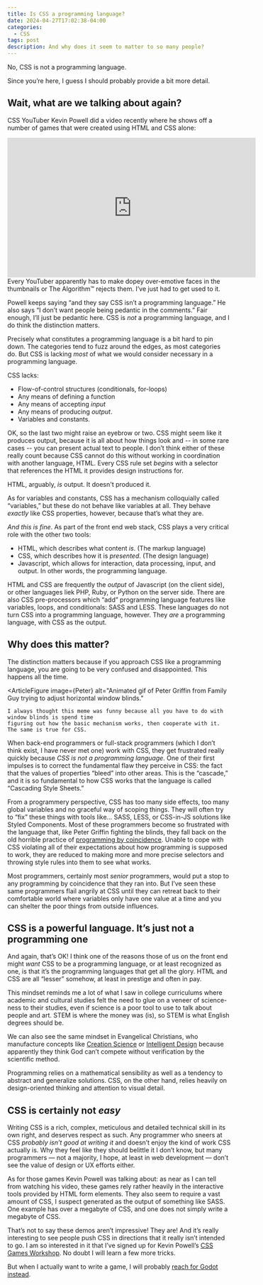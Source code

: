 ```yaml
---
title: Is CSS a programming language?
date: 2024-04-27T17:02:38-04:00
categories:
  - CSS
tags: post
description: And why does it seem to matter to so many people?
---
```



No, CSS is not a programming language.

Since you’re here, I guess I should probably provide a bit more detail.

## Wait, what are we talking about again?

CSS YouTuber Kevin Powell did a video recently where he shows off a number of games that were created using HTML and CSS alone:

<ArticleFigure>
	<iframe
		slot="fig"
		width="560"
		height="315"
		src="https://www.youtube.com/embed/TL41NpYnhWo?si=PCXHt-uZL__H6WDd"
		title="YouTube video player"
		frameborder="0"
		allow="accelerometer; autoplay; clipboard-write; encrypted-media; gyroscope; picture-in-picture; web-share"
		referrerpolicy="strict-origin-when-cross-origin"
		allowfullscreen
	></iframe>
	Every YouTuber apparently has to make dopey over-emotive faces in the thumbnails or The
	Algorithm™️ rejects them. I’ve just had to get used to it.
</ArticleFigure>

Powell keeps saying “and they say CSS isn’t a programming language.” He also says “I don’t want people being pedantic in the comments.” Fair enough, I’ll just be pedantic here. CSS is _not_ a programming language, and I do think the distinction matters.

Precisely what constitutes a programming language is a bit hard to pin down. The categories tend to fuzz around the edges, as most categories do. But CSS is lacking _most_ of what we would consider necessary in a programming language.

CSS lacks:

- Flow-of-control structures (conditionals, for-loops)
- Any means of defining a function
- Any means of accepting _input_
- Any means of producing _output_.
- Variables and constants.

OK, so the last two might raise an eyebrow or two. CSS might seem like it produces output, because it is all about how things look and -- in some rare cases -- you can present actual text to people. I don’t think either of these really count because CSS cannot do this without working in coordination with another language, HTML. Every CSS rule set _begins_ with a selector that references the HTML it provides design instructions for.

HTML, arguably, _is_ output. It doesn't produced it.

As for variables and constants, CSS has a mechanism colloquially called “variables,” but these do not behave like variables at all. They behave _exactly_ like CSS properties, however, because that’s what they are.

_And this is fine_. As part of the front end web stack, CSS plays a very critical role with the other two tools:

- HTML, which describes what content _is_. (The markup language)
- CSS, which describes how it is _presented_. (The design language)
- Javascript, which allows for interaction, data processing, input, and output. In other words, the programming language.

HTML and CSS are frequently the _output_ of Javascript (on the client side), or other languages liek PHP, Ruby, or Python on the server side. There are also CSS pre-processors which “add” programming language features like variables, loops, and conditionals: SASS and LESS. These languages do not turn CSS into a programming language, however. They _are_ a programming language, with CSS as the output.

## Why does this matter?

The distinction matters because if you approach CSS like a programming language, you are going to be very confused and disappointed. This happens all the time.

<ArticleFigure
	image={Peter}
	alt="Animated gif of Peter Griffin from Family Guy trying to adjust horizontal window blinds."
>
	I always thought this meme was funny because all you have to do with window blinds is spend time
	figuring out how the basic mechanism works, then cooperate with it. The same is true for CSS.
</ArticleFigure>

When back-end programmers or full-stack programmers (which I don’t think exist, I have never met one) work with CSS, they get frustrated really quickly because _CSS is not a programming language_. One of their first impulses is to correct the fundamental flaw they perceive in CSS: the fact that the values of properties “bleed” into other areas. This is the “cascade,” and it is so fundamental to how CSS works that the language is called “Cascading Style Sheets.”

From a programmery perspective, CSS has too many side effects, too many global variables and no graceful way of scoping things. They will often try to “fix” these things with tools like… SASS, LESS, or CSS-in-JS solutions like Styled Components. Most of these programmers become so frustrated with the language that, like Peter Griffin fighting the blinds, they fall back on the old horrible practice of [programming by coincidence](https://www.informit.com/articles/article.aspx?p=31538). Unable to cope with CSS violating all of their expectations about how programming is supposed to work, they are reduced to making more and more precise selectors and throwing style rules into them to see what works.

Most programmers, certainly most _senior_ programmers, would put a stop to any programming by coincidence that they ran into. But I’ve seen these same programmers flail angrily at CSS until they can retreat back to their comfortable world where variables only have one value at a time and you can shelter the poor things from outside influences.

## CSS is a powerful language. It’s just not a programming one

And again, that’s OK! I think one of the reasons those of us on the front end might _want_ CSS to be a programming language, or at least recognized as one, is that it’s the programming languages that get all the glory. HTML and CSS are all “lesser” somehow, at least in prestige and often in pay.

This mindset reminds me a lot of what I saw in college curriculums where academic and cultural studies felt the need to glue on a veneer of science-ness to their studies, even if science is a poor tool to use to talk about people and art. STEM is where the money was (is), so STEM is what English degrees should be.

We can also see the same mindset in Evangelical Christians, who manufacture concepts like [Creation Science](https://en.wikipedia.org/wiki/Creation_science) or [Intelligent Design](https://en.wikipedia.org/wiki/Intelligent_design) because apparently they think God can’t compete without verification by the scientific method.

Programming relies on a mathematical sensibility as well as a tendency to abstract and generalize solutions. CSS, on the other hand, relies heavily on design-oriented thinking and attention to visual detail.

## CSS is certainly not _easy_

Writing CSS is a rich, complex, meticulous and detailed technical skill in its own right, and deserves respect as such. Any programmer who sneers at CSS _probably isn’t good at writing it_ and doesn’t enjoy the kind of work CSS actually is. Why they feel like they should belittle it I don’t know, but many programmers — not a majority, I hope, at least in web development — don’t see the value of design or UX efforts either.

As for those games Kevin Powell was talking about: as near as I can tell from watching his video, these games rely rather heavily in the interactive tools provided by HTML form elements. They also seem to require a vast amount of CSS, I suspect generated as the output of something like SASS. One example has over a megabyte of CSS, and one does not simply write a megabyte of CSS.

That’s not to say these demos aren’t impressive! They are! And it’s really interesting to see people push CSS in directions that it really isn’t intended to go. I am so interested in it that I’ve signed up for Kevin Powell’s [CSS Games Workshop](https://courses.kevinpowell.co/css-games-workshop). No doubt I will learn a few more tricks.

But when I actually want to write a game, I will probably [reach for Godot instead](https://godotengine.org/).
